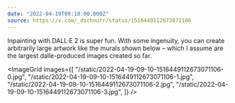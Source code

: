 ```yaml
---
date: "2022-04-19T09:10:00.000Z"
source: https://x.com/_dschnurr/status/1516449112673071106
---
```



Inpainting with DALL·E 2 is super fun. With some ingenuity, you can create arbitrarily large artwork like the murals shown below – which I assume are the largest dalle-produced images created so far.

<ImageGrid
  images={[
    "/static/2022-04-19-09-10-1516449112673071106-0.jpg",
    "/static/2022-04-19-09-10-1516449112673071106-1.jpg",
    "/static/2022-04-19-09-10-1516449112673071106-2.jpg",
    "/static/2022-04-19-09-10-1516449112673071106-3.jpg",
  ]}
/>

